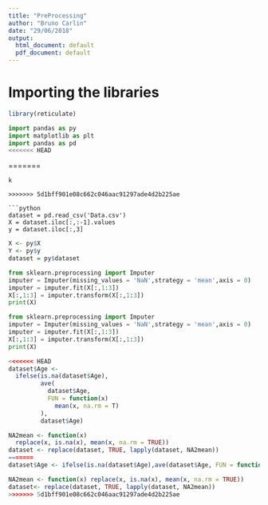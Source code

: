 ---
title: "PreProcessing"
author: "Bruno Carlin"
date: "29/06/2018"
output:
  html_document: default
  pdf_document: default
---

# Importing the libraries

```{r}
library(reticulate)
```

```{python pYTHON}
import pandas as py
import matplotlib as plt
import pandas as pd
<<<<<<< HEAD
``` 
=======
```
k

>>>>>>> 5d1bff901e08c662c046aac91297ade4d2b225ae

```{python}
dataset = pd.read_csv('Data.csv')
X = dataset.iloc[:,:-1].values
y = dataset.iloc[:,3]
```


```{r, echo=FALSE, background= T}
X <- py$X
Y <- py$y
dataset = py$dataset
```

```{python}
from sklearn.preprocessing import Imputer
imputer = Imputer(missing_values = 'NaN',strategy = 'mean',axis = 0)
imputer = imputer.fit(X[:,1:3])
X[:,1:3] = imputer.transform(X[:,1:3])
print(X)
```

```{python}
from sklearn.preprocessing import Imputer
imputer = Imputer(missing_values = 'NaN',strategy = 'mean',axis = 0)
imputer = imputer.fit(X[:,1:3])
X[:,1:3] = imputer.transform(X[:,1:3])
print(X)
```



```{r}
<<<<<<< HEAD
dataset$Age <-
  ifelse(is.na(dataset$Age),
         ave(
           dataset$Age,
           FUN = function(x)
             mean(x, na.rm = T)
         ),
         dataset$Age)

NA2mean <- function(x)
  replace(x, is.na(x), mean(x, na.rm = TRUE))
dataset <- replace(dataset, TRUE, lapply(dataset, NA2mean))
=======
dataset$Age <- ifelse(is.na(dataset$Age),ave(dataset$Age, FUN = function(x) mean(x, na.rm = T)),dataset$Age)

NA2mean <- function(x) replace(x, is.na(x), mean(x, na.rm = TRUE))
dataset<- replace(dataset, TRUE, lapply(dataset, NA2mean))
>>>>>>> 5d1bff901e08c662c046aac91297ade4d2b225ae

```




